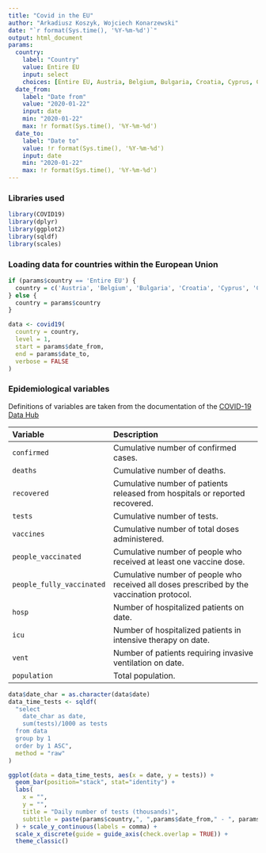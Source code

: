```yaml
---
title: "Covid in the EU"
author: "Arkadiusz Koszyk, Wojciech Konarzewski"
date: "`r format(Sys.time(), '%Y-%m-%d')`"
output: html_document
params:
  country:
    label: "Country"
    value: Entire EU
    input: select
    choices: [Entire EU, Austria, Belgium, Bulgaria, Croatia, Cyprus, Czech Republic, Denmark, Estonia, Finland, France, Germany, Greece, Hungary, Ireland, Italy, Latvia, Lithuania, Luxembourg, Malta, Netherlands, Poland, Portugal, Romania, Slovakia, Slovenia, Spain, Sweden]
  date_from:
    label: "Date from"
    value: "2020-01-22"
    input: date
    min: "2020-01-22"
    max: !r format(Sys.time(), '%Y-%m-%d')
  date_to:
    label: "Date to"
    value: !r format(Sys.time(), '%Y-%m-%d')
    input: date
    min: "2020-01-22"
    max: !r format(Sys.time(), '%Y-%m-%d')
---
```

### Libraries used
```r
library(COVID19)
library(dplyr)
library(ggplot2)
library(sqldf)
library(scales)
```

### Loading data for countries within the European Union
```r
if (params$country == 'Entire EU') {
  country = c('Austria', 'Belgium', 'Bulgaria', 'Croatia', 'Cyprus', 'Czech Republic', 'Denmark', 'Estonia', 'Finland', 'France', 'Germany', 'Greece', 'Hungary', 'Ireland', 'Italy', 'Latvia', 'Lithuania', 'Luxembourg', 'Malta', 'Netherlands', 'Poland', 'Portugal', 'Romania', 'Slovakia', 'Slovenia', 'Spain', 'Sweden')
} else {
  country = params$country
}

data <- covid19(
  country = country,
  level = 1,
  start = params$date_from,
  end = params$date_to,
  verbose = FALSE
)
```

### Epidemiological variables
Definitions of variables are taken from the documentation of the [COVID-19 Data Hub](https://covid19datahub.io/index.html#covid-19-data-hub-)

| Variable    | Description |
| :---------- | :---------------- |
| `confirmed` | Cumulative number of confirmed cases. |
| `deaths`    | Cumulative number of deaths.        |
| `recovered` | Cumulative number of patients released from hospitals or reported recovered.        |
| `tests`    | Cumulative number of tests.       |
| `vaccines`    | Cumulative number of total doses administered.        |
| `people_vaccinated`    | Cumulative number of people who received at least one vaccine dose.        |
| `people_fully_vaccinated`    | Cumulative number of people who received all doses prescribed by the vaccination protocol.        |
| `hosp`    | Number of hospitalized patients on date.        |
| `icu`    | Number of hospitalized patients in intensive therapy on date.         |
| `vent`    | Number of patients requiring invasive ventilation on date.        |
| `population`    | Total population.        |
	
	

```r
data$date_char = as.character(data$date)
data_time_tests <- sqldf(
  "select
    date_char as date,
    sum(tests)/1000 as tests
  from data
  group by 1
  order by 1 ASC",
  method = "raw"
)

ggplot(data = data_time_tests, aes(x = date, y = tests)) + 
  geom_bar(position="stack", stat="identity") +
  labs(
    x = "",
    y = "",
    title = "Daily number of tests (thousands)",
    subtitle = paste(params$country,", ",params$date_from," - ", params$date_to, sep=""),
  ) + scale_y_continuous(labels = comma) +
  scale_x_discrete(guide = guide_axis(check.overlap = TRUE)) +
  theme_classic()
```

```r

```

```r

```
